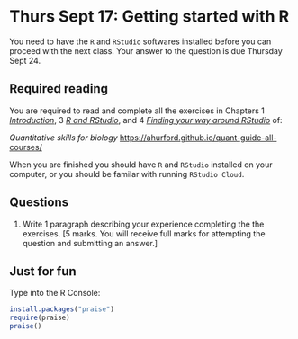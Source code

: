 # Thurs Sept 17: Getting started with R {#Rinstall}

You need to have the `R` and `RStudio` softwares installed before you can proceed with the next class. Your answer to the question is due Thursday Sept 24.

## Required reading

You are required to read and complete all the exercises in Chapters 1 [_Introduction_](https://ahurford.github.io/quant-guide-all-courses/), 3 [_R and RStudio_](https://ahurford.github.io/quant-guide-all-courses/install.html), and 4 [_Finding your way around RStudio_](https://ahurford.github.io/quant-guide-all-courses/rstudio.html) of: 

_Quantitative skills for biology_ [https://ahurford.github.io/quant-guide-all-courses/](https://ahurford.github.io/quant-guide-all-courses/)

When you are finished you should have `R` and `RStudio` installed on your computer, or you should be familar with running `RStudio Cloud`.

## Questions
1. Write 1 paragraph describing your experience completing the the exercises. [5 marks. You will receive full marks for attempting the question and submitting an answer.]

## Just for fun
Type into the R Console:

```r
install.packages("praise")
require(praise)
praise()
```

